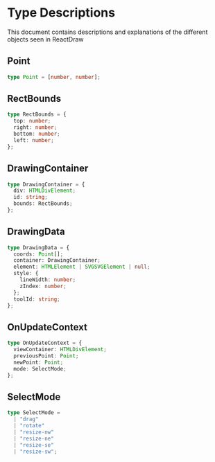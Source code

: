 
<Meta title="Type Descriptions" />

# Type Descriptions

This document contains descriptions and explanations of the different objects seen in ReactDraw

## Point

```typescript
type Point = [number, number];
```

## RectBounds

```typescript
type RectBounds = {
  top: number;
  right: number;
  bottom: number;
  left: number;
};
```

## DrawingContainer

```typescript
type DrawingContainer = {
  div: HTMLDivElement;
  id: string;
  bounds: RectBounds;
};
```

## DrawingData

```typescript
type DrawingData = {
  coords: Point[];
  container: DrawingContainer;
  element: HTMLElement | SVGSVGElement | null;
  style: {
    lineWidth: number;
    zIndex: number;
  };
  toolId: string;
};
```

## OnUpdateContext

```typescript
type OnUpdateContext = {
  viewContainer: HTMLDivElement;
  previousPoint: Point;
  newPoint: Point;
  mode: SelectMode;
};
```

## SelectMode

```typescript
type SelectMode =
  | "drag"
  | "rotate"
  | "resize-nw"
  | "resize-ne"
  | "resize-se"
  | "resize-sw";
```
